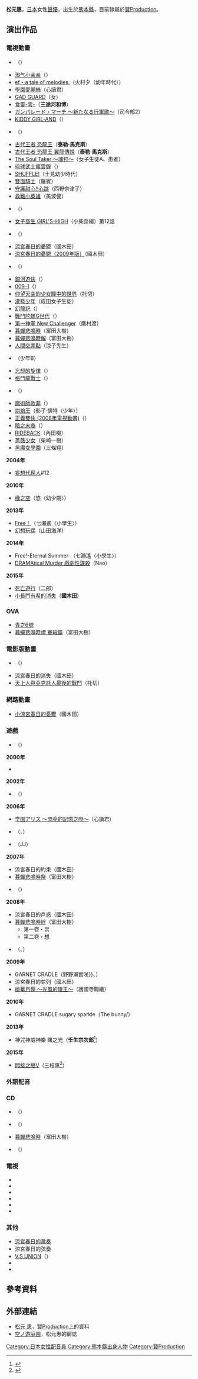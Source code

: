 {{MOSLOW|date=2015-02-02}}
{{配音員
|姓名= 松元惠
|圖片= 
|尺寸= 
|簡介= 
|原名= 
|外文名= 松元 恵
|外文= ja
|羅馬拼音= Matsumoto Megumi
|英文名= 
|綽號= {{lang|ja|まつげん}}
|藝名= 
|國籍= {{JPN}}
|籍貫= 
|出生地= {{JPN}}[[熊本縣|熊本縣]]
|出身地= 
|死歿地= 
|生年= 1977
|生月= 2
|生日= 6
|歿年= 
|歿月= 
|歿日= 
|血型= 
|配演語言= [[日語|日語]]
|教育程度= 
|所屬= [[賢Production|賢Production]]
|宗教信仰= 
|配偶= 
|活躍年代= 1998年 -
|出道作= [[青之6號|青之6號]]
|代表作= 三途河和博（[[食靈|食靈-零-]]）<br>泰勒·馬克斯（[[古代王者_恐龍王|古代王者 恐龍王]]）
|網站= 
|其他= 
}}
{{Japanese|japanese=松元 恵|kana=まつもと めぐみ|romaji=Matsumoto Megumi}}
'''松元惠'''{{BD|1977年|2月6日}}，[[日本|日本]]女性[[聲優|聲優]]，出生於[[熊本縣|熊本縣]]，目前隸屬於[[賢Production|賢Production]]。

== 演出作品 ==
=== 電視動畫 ===
* {{lang|ja|あぁ、レイモンド!}}（'''{{lang|ja|レイモンド}}'''）
* [[淘气小亲亲|淘气小亲亲]]（{{lang|ja|トシ}}）
* [[ef_-_a_fairy_tale_of_the_two.|ef - a tale of melodies.]]（火村夕（幼年時代））
* [[學園愛麗絲|學園愛麗絲]]（心讀君）
* [[GAD_GUARD|GAD GUARD]]（女）
* [[食靈|食靈-零-]]（'''三途河和博'''）
* [[ガンパレード・マーチ_〜新たなる行軍歌〜|ガンパレード・マーチ 〜新たなる行軍歌〜]]（司令部2）
* [[KIDDY_GiRL-AND|KIDDY GiRL-AND]]（{{lang|ja|パウーク}}）
* {{lang|ja|激闘!クラッシュギアTURBO}}（'''{{lang|ja|真理野コウヤ}}'''）
* [[古代王者_恐龍王|古代王者 恐龍王]]（'''泰勒·馬克斯'''）
* [[古代王者_恐龍王|古代王者 恐龍王 翼龍傳說]]（'''泰勒·馬克斯'''）
* [[The_Soul_Taker_〜魂狩〜|The Soul Taker 〜魂狩〜]]（女子生徒A、患者）
* [[琉球武士瘋雲錄|琉球武士瘋雲錄]]（{{lang|ja|いずみ}}）
* [[SHUFFLE!|SHUFFLE!]]（土見幼少時代）
* [[雙面騎士|雙面騎士]]（羅賓）
* [[守護甜心!|守護甜心!!心跳]]（西野奈津子）
* [[救難小英雄|救難小英雄]]（美波健）
* {{lang|ja|手裏剣スクール}}（'''{{lang|ja|アイザン}}'''）
* [[女子高生|女子高生 GIRL'S-HIGH]]（小柴奈緒）第12話
* {{lang|ja|人造昆虫カブトボーグ V×V}}（{{lang|ja|チャーリー}}）
* [[涼宮春日的憂鬱|涼宮春日的憂鬱]]（國木田）
* [[涼宮春日的憂鬱|涼宮春日的憂鬱（2009年版）]]（國木田）
* {{lang|ja|スター・ウォーズ/クローン・ウォーズ}}（{{lang|ja|ワグ・トゥー}}）
* [[銀河遊俠|銀河遊俠]]（{{lang|ja|ユキ}}）
* [[009-1|009-1]]（{{lang|ja|トニー}}）
* [[仰望天空的少女瞳中的世界|仰望天空的少女瞳中的世界]]（托切）
* [[灌籃少年|灌籃少年]]（成田女子生徒）
* [[幻龍記|幻龍記]]（{{lang|ja|サム・ンドゥール}}）
* [[戰鬥陀螺|戰鬥陀螺G世代]]（{{lang|ja|キッズ}}）
* [[第一神拳|第一神拳 New Challenger]]（鷹村渡）
* [[暮蟬悲鳴時|暮蟬悲鳴時]]（富田大樹）
* [[暮蟬悲鳴時|暮蟬悲鳴時解]]（富田大樹）
* [[人間交差點|人間交差點]]（涼子先生）
* {{lang|ja|プレイボール}}（少年B）
* [[忘却的旋律|忘却的旋律]]（{{lang|ja|笛吹き少年}}）
* [[格鬥龍戰士|格鬥龍戰士]]（{{lang|ja|ペペ}}）
* {{lang|ja|まじめにふまじめ かいけつゾロリ}}（{{lang|ja|女の子B}}）
* [[魔術師歐菲|魔術師歐菲]]（{{lang|ja|子供}}）
* [[烘焙王|烘焙王]]（影子·懷特（少年））
* [[小雙俠|正義雙俠 (2008年電視動畫)]]（{{lang|ja|ちあき君}}）
* [[暗之末裔|暗之末裔]]（{{lang|ja|生徒C}}）
* [[RIDEBACK|RIDEBACK]]（內田啜）
* [[薔薇少女|薔薇少女]]（柴崎一樹）
* [[黑魔女學園|黑魔女學園]]（三條翔）
'''2004年'''
* [[妄想代理人|妄想代理人]]#12
'''2010年'''
* [[缘之空|缘之空]]（悠〈幼少期〉）
'''2013年'''
* [[Free！|Free！]]（七瀨遙〈小學生〉）
* [[幻想玩偶|幻想玩偶]]（山田海洋）
'''2014年'''
* Free!-Eternal Summer-（七瀨遙〈小學生〉）
* [[DRAMAtical_Murder_戲劇性謀殺|DRAMAtical Murder 戲劇性謀殺]]（Nao）
'''2015年'''
* [[死亡遊行|死亡遊行]]（二郎）
* [[小長門有希的消失|小長門有希的消失]]（'''國木田'''）

=== OVA ===
* [[青之6號|青之6號]]
* [[暮蟬悲鳴時禮_賽殺篇|暮蟬悲鳴時禮 賽殺篇]]（富田大樹）

=== 電影版動畫 ===
* {{lang|ja|激闘!クラッシュギアTURBO カイザバーンの挑戦!}}（{{lang|ja|真理野コウヤ}}）
* [[涼宮春日的消失|涼宮春日的消失]]（國木田）
* [[仰望天空的少女瞳中的世界#劇場版|天上人與亞克託人最後的戰鬥]]（托切）

=== 網路動畫 ===
* [[小涼宮春日的憂鬱|小涼宮春日的憂鬱]]（國木田）

=== 遊戲 ===
* {{lang|ja|パンヤシリーズ}}（{{lang|ja|ケン}}）
'''2000年'''
* {{lang|ja|ポポロクロイス物語II}}
'''2002年'''
* {{lang|ja|激闘!クラッシュギアTURBO}}（{{lang|ja|真理野コウヤ}}）
'''2006年'''
* [[學園愛麗絲|学園アリス 〜閃亮的記憶之吻〜]]（心讀君）
* {{lang|ja|ファンタシースターユニバース}}（{{lang|ja|カラム・ライム}}、{{lang|ja|ハル}}）
* {{lang|ja|みんなのテニス}}（JJ）
'''2007年'''
* 涼宮春日的約束（國木田）
* [[暮蟬悲鳴時|暮蟬悲鳴時祭]]（富田大樹）
* {{lang|ja|ファンタシースターユニバース イルミナスの野望}}（{{lang|ja|ハル}}）
'''2008年'''
* 涼宮春日的戶惑（國木田）
* [[暮蟬悲鳴時|暮蟬悲鳴時絆]]（富田大樹）
** 第一卷・祟
** 第二卷・想
* {{lang|ja|ファンタシースターポータブル}}（{{lang|ja|カラム・ライム}}、{{lang|ja|ハル}}）
'''2009年'''
* GARNET CRADLE（野野瀨實咲}}、{{lang|ja|ファラーシャ}}）
* 涼宮春日的並列（國木田）
* [[桃華月憚|桃華月憚 〜光風的陵王〜]]（護國寺鞠繪）
'''2010年'''
* GARNET CRADLE sugary sparkle（The bunny/{{lang|ja|ファラーシャ}}）
'''2013年'''
* 神咒神威神樂 曙之光（'''壬生宗次郎'''<ref>{{Cite web|publisher=電撃オンライン|url=http://news.dengeki.com/elem/000/000/591/591288/index-2.html|title=和風剣戟AVG『神咒神威神楽 曙之光』のゲーム内容を紹介！ 新規に収録されたイベントCG＆立ち絵も公開|accessdate=2013-02-06|archive-date=2013-06-04|archive-url=https://web.archive.org/web/20130604185844/http://news.dengeki.com/elem/000/000/591/591288/index-2.html|dead-url=no}}</ref>）
'''2015年'''
* [[間接之戀|間接之戀V]]（三枝惠<ref>{{Cite web|publisher=ひとつ飛ばし恋愛V オフィシャルサイト|url=http://www.entergram.co.jp/hitotsutobashiV/character02.html|title=登場人物|accessdate=2014-10-10|archive-date=2018-03-28|archive-url=https://web.archive.org/web/20180328151409/http://www.entergram.co.jp/hitotsutobashiV/character02.html|dead-url=no}}</ref>）

=== 外語配音 ===
=== CD ===
* {{lang|ja|スピカ 〜心が紡ぐ贈りもの〜 Ar tonelico hymmnos musical}}（{{lang|ja|イリヤ}}）
* {{lang|ja|戦う!セバスチャン}}（{{lang|ja|ピーター}}）
* [[暮蟬悲鳴時|暮蟬悲鳴時]]（富田大樹）
* {{lang|ja|ファントム・ブレイブ オリジナルサウンドドラマ}}（{{lang|ja|ボトルメール}}）

=== 電視 ===
* {{lang|ja|ジェリー・スプリンガー・ショー}}
* {{lang|ja|クイズハイテクオリンピック長野}}
* {{lang|ja|世界痛快伝説 運命のダダダダーン}}
* {{lang|ja|爆笑問題の大ちょんぼSP}}
* {{lang|ja|ピルと環境ホルモン}}
* {{lang|ja|ホンダVP}}

=== 其他 ===
* [[涼宮春日的激奏|涼宮春日的激奏]]
* 涼宮春日的弦奏
* [[V.S_UNION|V.S UNION]]（{{lang|ja|ゲストヴォーカル・虹の轍}}）
* {{lang|ja|プラネタリウム シューティングスター}}
* {{lang|ja|プラネタリウム 星のフィールドスクール}}

== 參考資料 ==
{{Reflist|2}}

== 外部連結 ==
* [https://web.archive.org/web/20160430213433/http://www.kenproduction.co.jp/member.php?mem=w58 松元 恵]，[[賢Production|賢Production]]上的資料 {{ja}}
* [https://web.archive.org/web/20100223131814/http://soratobuangel.jugem.jp/ 空ノ遊庭園]，松元惠的網誌 {{ja}}

{{賢Production}}
{{DEFAULTSORT:Matsumoto Megumi}}
[[Category:日本女性配音員|Category:日本女性配音員]]
[[Category:熊本縣出身人物|Category:熊本縣出身人物]]
[[Category:賢Production|Category:賢Production]]